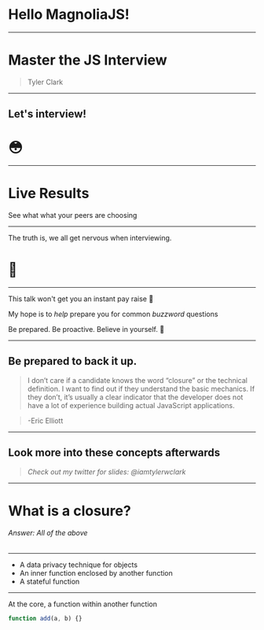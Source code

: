 
# Hello MagnoliaJS!

---


<Layout>

# Master the JS Interview

> Tyler Clark

</Layout>

---

## Let's interview!

# :flushed:

---

# Live Results

See what what your peers are choosing

---

The truth is, we all get nervous when interviewing.

# :grimacing:

---

This talk won't get you an instant pay raise :crossed_fingers:

My hope is to _*help*_ prepare you for common _*buzzword*_ questions

Be prepared. Be proactive. Believe in yourself. :muscle:

---

## Be prepared to back it up.

> I don’t care if a candidate knows the word “closure” or the technical definition.
> I want to find out if they understand the basic mechanics.
> If they don’t, it’s usually a clear indicator that the developer does not have a lot of experience building actual JavaScript applications.

> -Eric Elliott

---

## Look more into these concepts afterwards

> _Check out my twitter for slides: @iamtylerwclark_

---

# What is a closure?

###### Answer: All of the above

---

- A data privacy technique for objects
- An inner function enclosed by another function
- A stateful function

---

At the core, a function within another function

```javascript
function add(a, b) {}
```
